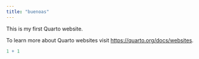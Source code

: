 ---
title: "buenoas"
---

This is my first Quarto website.

To learn more about Quarto websites visit <https://quarto.org/docs/websites>.

```{r}
1 + 1
```
